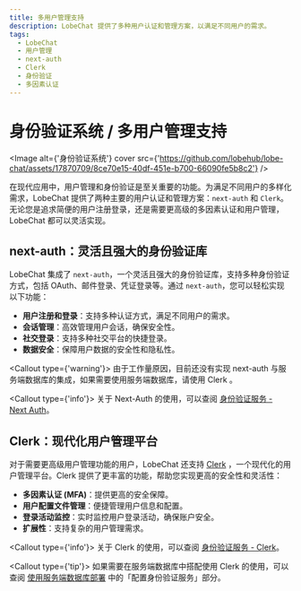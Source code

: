 ```yaml
---
title: 多用户管理支持
description: LobeChat 提供了多种用户认证和管理方案，以满足不同用户的需求。
tags:
  - LobeChat
  - 用户管理
  - next-auth
  - Clerk
  - 身份验证
  - 多因素认证
---
```


# 身份验证系统 / 多用户管理支持

<Image
  alt={'身份验证系统'}
  cover
  src={'https://github.com/lobehub/lobe-chat/assets/17870709/8ce70e15-40df-451e-b700-66090fe5b8c2'}
/>

在现代应用中，用户管理和身份验证是至关重要的功能。为满足不同用户的多样化需求，LobeChat 提供了两种主要的用户认证和管理方案：`next-auth` 和 `Clerk`。无论您是追求简便的用户注册登录，还是需要更高级的多因素认证和用户管理，LobeChat 都可以灵活实现。

## next-auth：灵活且强大的身份验证库

LobeChat 集成了 `next-auth`，一个灵活且强大的身份验证库，支持多种身份验证方式，包括 OAuth、邮件登录、凭证登录等。通过 `next-auth`，您可以轻松实现以下功能：

- **用户注册和登录**：支持多种认证方式，满足不同用户的需求。
- **会话管理**：高效管理用户会话，确保安全性。
- **社交登录**：支持多种社交平台的快捷登录。
- **数据安全**：保障用户数据的安全性和隐私性。

<Callout type={'warning'}>
  由于工作量原因，目前还没有实现 next-auth 与服务端数据库的集成，如果需要使用服务端数据库，请使用
  Clerk 。
</Callout>

<Callout type={'info'}>
  关于 Next-Auth 的使用，可以查阅 [身份验证服务 - Next
  Auth](/zh/docs/self-hosting/advanced/authentication#next-auth)。
</Callout>

## Clerk：现代化用户管理平台

对于需要更高级用户管理功能的用户，LobeChat 还支持 [Clerk](https://clerk.com) ，一个现代化的用户管理平台。Clerk 提供了更丰富的功能，帮助您实现更高的安全性和灵活性：

- **多因素认证 (MFA)**：提供更高的安全保障。
- **用户配置文件管理**：便捷管理用户信息和配置。
- **登录活动监控**：实时监控用户登录活动，确保账户安全。
- **扩展性**：支持复杂的用户管理需求。

<Callout type={'info'}>
  关于 Clerk 的使用，可以查阅 [身份验证服务 -
  Clerk](/zh/docs/self-hosting/advanced/authentication#clerk)。
</Callout>

<Callout type={'tip'}>
  如果需要在服务端数据库中搭配使用 Clerk 的使用，可以查阅
  [使用服务端数据库部署](/zh/docs/self-hosting/advanced/server-database)
  中的「配置身份验证服务」部分。
</Callout>
